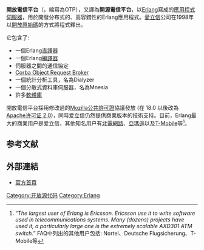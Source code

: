 {{Infobox Software
| name                   = Erlang
| logo                   = [[File:Erlang_logo.png|100px]]
| screenshot             = 
| caption                = 
| designer               = [[爱立信|爱立信]]
| developer              = [[爱立信|爱立信]]
| released               = 1998年
| latest release version = {{LSR/wikidata}}
| latest release date    = 
| operating system       = [[跨平台|跨平台]] 
| platform               = [[跨平台|跨平台]]
| language               =
| programming language   = [[Erlang|Erlang]]
| genre                  = 軟體框架 (vm + tools + library + database)
| license                = [[Apache_License|Apache许可证 2.0]]
| website                = [http://www.erlang.org/ www.erlang.org]
}}
'''開放電信平台'''（{{lang-en|Open Telecom Platform}}，縮寫為OTP），又譯為'''開源電信平台'''，以[[Erlang|Erlang]]寫成的[[應用程式伺服器|應用程式伺服器]]，用於開發分布式的、高容錯性的Erlang應用程式。[[愛立信|愛立信]]公司在1998年以[[開放原始碼|開放原始碼]]的方式將程式釋出。

它包含了:
*一個Erlang[[直譯器|直譯器]]
*一個Erlang[[編譯器|編譯器]]
*伺服器之間的通信協定
*[[Corba_Object_Request_Broker|Corba Object Request Broker]]
*一個統計分析工具，名為Dialyzer
*一個分散式資料庫伺服器，名為Mnesia
*許多[[軟體庫|軟體庫]]

開放電信平台採用修改過的[[Mozilla公共許可證|Mozilla公共許可證]]協議發放 (在 18.0 以後改為 [[Apache_License|Apache许可证 2.0]])，同時爱立信仍然提供商業版本的技術支持。目前，Erlang最大的商業用户是爱立信，其他知名用户有[[北电网络|北電網路]]、[[Amazon.com|亞瑪遜]]以及[[T-Mobile|T-Mobile]]等<ref>{{cite web|title=Who uses Erlang for product development?|work=Frequently asked questions about Erlang|url=http://www.erlang.org/faq/faq.html#AEN50|accessdate=2008-04-13|archive-date=2008-04-19|archive-url=https://web.archive.org/web/20080419094123/http://www.erlang.org/faq/faq.html#AEN50|dead-url=no}} “''The largest user of Erlang is Ericsson. Ericsson use it to write software used in telecommunications systems. Many (dozens) projects have used it, a particularly large one is the extremely scalable  AXD301 ATM switch.''” FAQ中列出的其他用户包括: Nortel、Deutsche Flugsicherung、T-Mobile等</ref>。

== 参考文献 ==
{{Reflist}}

==外部連結==
* [http://www.erlang.org/ 官方首頁] {{Wayback|url=http://www.erlang.org/ |date=20060613061633 }}
{{DEFAULTSORT:OTP}}
[[Category:开放源代码|Category:开放源代码]]
[[Category:Erlang|Category:Erlang]]